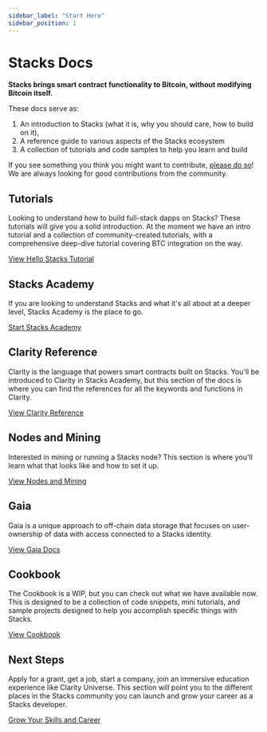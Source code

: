 ```yaml
---
sidebar_label: "Start Here"
sidebar_position: 1
---
```


# Stacks Docs

**Stacks brings smart contract functionality to Bitcoin, without modifying Bitcoin itself.**

These docs serve as:

1. An introduction to Stacks (what it is, why you should care, how to build on it),
2. A reference guide to various aspects of the Stacks ecosystem
3. A collection of tutorials and code samples to help you learn and build

If you see something you think you might want to contribute, [please do so](/docs/contribute)! We are always looking for good contributions from the community.

## Tutorials

Looking to understand how to build full-stack dapps on Stacks? These tutorials will give you a solid introduction. At the moment we have an intro tutorial and a collection of community-created tutorials, with a comprehensive deep-dive tutorial covering BTC integration on the way.

[View Hello Stacks Tutorial](/docs/developer-quickstart)

## Stacks Academy

If you are looking to understand Stacks and what it's all about at a deeper level, Stacks Academy is the place to go.

[Start Stacks Academy](/docs/stacks-academy)

## Clarity Reference

Clarity is the language that powers smart contracts built on Stacks. You'll be introduced to Clarity in Stacks Academy, but this section of the docs is where you can find the references for all the keywords and functions in Clarity.

[View Clarity Reference](/docs/clarity)

## Nodes and Mining

Interested in mining or running a Stacks node? This section is where you'll learn what that looks like and how to set it up.

[View Nodes and Mining](/docs/nodes-and-mining)

## Gaia

Gaia is a unique approach to off-chain data storage that focuses on user-ownership of data with access connected to a Stacks identity.

[View Gaia Docs](/docs/gaia)

## Cookbook

The Cookbook is a WIP, but you can check out what we have available now. This is designed to be a collection of code snippets, mini tutorials, and sample projects designed to help you accomplish specific things with Stacks.

[View Cookbook](/docs/cookbook)

## Next Steps

Apply for a grant, get a job, start a company, join an immersive education experience like Clarity Universe. This section will point you to the different places in the Stacks community you can launch and grow your career as a Stacks developer.

[Grow Your Skills and Career](/docs/next-steps)
